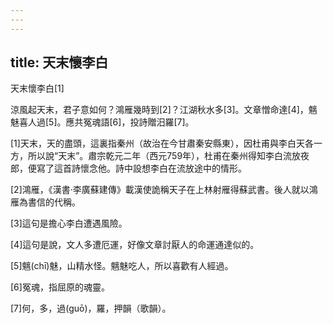 ```yaml
---
---
---
```

title: 天末懷李白
---




天末懷李白[1]

涼風起天末，君子意如何？鴻雁幾時到[2]？江湖秋水多[3]。文章憎命達[4]，魑魅喜人過[5]。應共冤魂語[6]，投詩贈汨羅[7]。

[1]天末，天的盡頭，這裏指秦州（故治在今甘肅秦安縣東），因杜甫與李白天各一方，所以說“天末”。肅宗乾元二年（西元759年），杜甫在秦州得知李白流放夜郎，便寫了這首詩懷念他。詩中設想李白在流放途中的情形。

[2]鴻雁，《漢書·李廣蘇建傳》載漢使詭稱天子在上林射雁得蘇武書。後人就以鴻雁為書信的代稱。

[3]這句是擔心李白遭遇風險。

[4]這句是說，文人多遭厄運，好像文章討厭人的命運通達似的。

[5]魑(chī)魅，山精水怪。魑魅吃人，所以喜歡有人經過。

[6]冤魂，指屈原的魂靈。

[7]何，多，過(guō)，羅，押韻（歌韻）。
